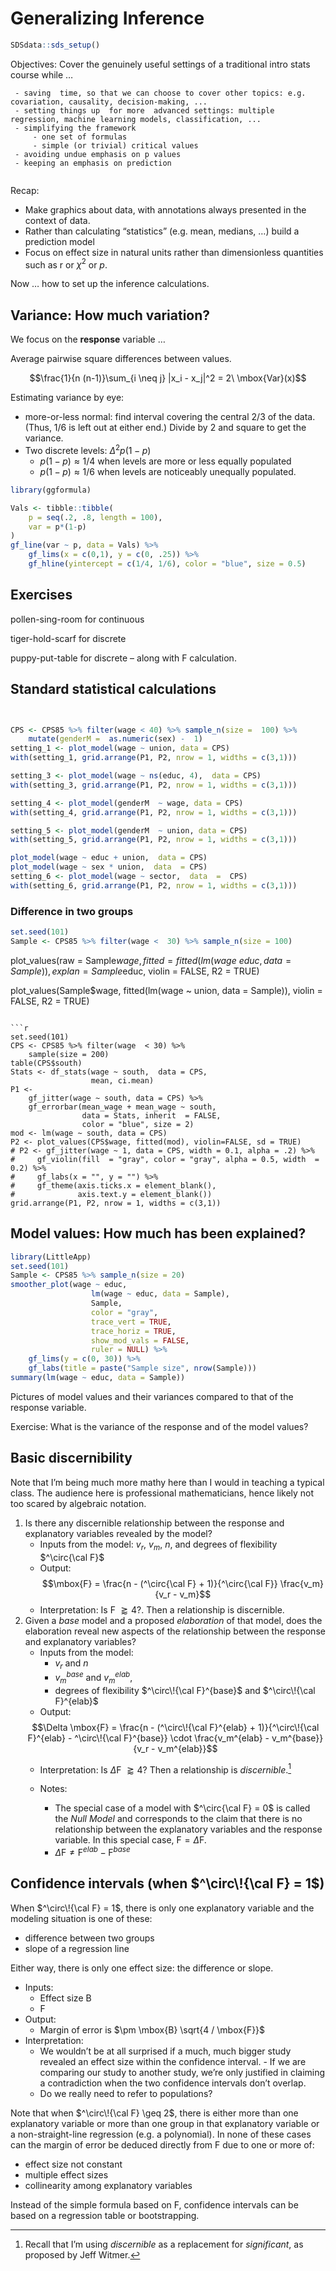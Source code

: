 # Generalizing Inference

```r
SDSdata::sds_setup()
```

Objectives: Cover the genuinely useful settings of a traditional intro stats course while ...

     - saving  time, so that we can choose to cover other topics: e.g. covariation, causality, decision-making, ...
     - setting things up  for more  advanced settings: multiple regression, machine learning models, classification, ...
     - simplifying the framework
         - one set of formulas
         - simple (or trivial) critical values
     - avoiding undue emphasis on p values
     - keeping an emphasis on prediction 
     
Recap: 

- Make graphics about data, with annotations always presented in the context of data.
- Rather than calculating "statistics" (e.g. mean, medians, ...) build a prediction model
- Focus on effect size in natural units rather than dimensionless quantities such as r or $\chi^2$ or $p$. 

Now ... how to set up the inference calculations.


## Variance: How much variation?

We focus on the **response** variable ...

Average pairwise square differences between values.

$$\frac{1}{n (n-1)}\sum_{i \neq j} |x_i - x_j|^2 = 2\  \mbox{Var}(x)$$

Estimating variance by eye:

- more-or-less normal: find interval covering  the central 2/3 of the data. (Thus,  1/6 is  left  out at either end.) Divide by 2 and square to get the variance.
- Two discrete levels: $\Delta^2 p(1-p)$
     - $p (1-p) \approx 1/4$ when levels  are more or less equally populated
     - $p (1-p)  \approx 1/6$  when levels are noticeably unequally populated. 

```r
library(ggformula)

Vals <- tibble::tibble(
    p = seq(.2, .8, length = 100),
    var = p*(1-p)
)
gf_line(var ~ p, data = Vals) %>%
    gf_lims(x = c(0,1), y = c(0, .25)) %>% 
    gf_hline(yintercept = c(1/4, 1/6), color = "blue", size = 0.5)
```

## Exercises

pollen-sing-room for continuous

tiger-hold-scarf for discrete

puppy-put-table for discrete -- along with  F calculation.

## Standard statistical calculations

```r

```


```r

```

```r
CPS <- CPS85 %>% filter(wage < 40) %>% sample_n(size =  100) %>%
    mutate(genderM =  as.numeric(sex) -  1)
setting_1 <- plot_model(wage ~ union, data = CPS)
with(setting_1, grid.arrange(P1, P2, nrow = 1, widths = c(3,1)))

setting_3 <- plot_model(wage ~ ns(educ, 4),  data = CPS)
with(setting_3, grid.arrange(P1, P2, nrow = 1, widths = c(3,1)))

setting_4 <- plot_model(genderM  ~ wage, data = CPS)
with(setting_4, grid.arrange(P1, P2, nrow = 1, widths = c(3,1)))

setting_5 <- plot_model(genderM  ~ union, data = CPS)
with(setting_5, grid.arrange(P1, P2, nrow = 1, widths = c(3,1)))

plot_model(wage ~ educ + union,  data = CPS) 
plot_model(wage ~ sex * union,  data  = CPS)
setting_6 <- plot_model(wage ~ sector,  data  =  CPS)
with(setting_6, grid.arrange(P1, P2, nrow = 1, widths = c(3,1)))
```

### Difference in  two groups
```r
set.seed(101)
Sample <- CPS85 %>% filter(wage <  30) %>% sample_n(size = 100)


```

plot_values(raw = Sample$wage, 
            fitted = fitted(lm(wage ~ educ,  data = Sample)),
            explan = Sample$educ, 
            violin = FALSE, R2 = TRUE)

plot_values(Sample$wage, fitted(lm(wage ~ union, data = Sample)), violin = FALSE, R2 = TRUE) 
```

```r
set.seed(101)
CPS <- CPS85 %>% filter(wage  < 30) %>%
    sample(size = 200)
table(CPS$south)
Stats <- df_stats(wage ~ south,  data = CPS,
                  mean, ci.mean)
P1 <- 
    gf_jitter(wage ~ south, data = CPS) %>%
    gf_errorbar(mean_wage + mean_wage ~ south,
                data = Stats, inherit  = FALSE,
                color = "blue", size = 2) 
mod <- lm(wage ~ south, data = CPS)
P2 <- plot_values(CPS$wage, fitted(mod), violin=FALSE, sd = TRUE)
# P2 <- gf_jitter(wage ~ 1, data = CPS, width = 0.1, alpha = .2) %>%
#     gf_violin(fill  = "gray", color = "gray", alpha = 0.5, width  = 0.2) %>%
#     gf_labs(x = "", y = "") %>%
#     gf_theme(axis.ticks.x = element_blank(),
#              axis.text.y = element_blank())
grid.arrange(P1, P2, nrow = 1, widths = c(3,1))
```

## Model values: How much has been explained?

```r
library(LittleApp)
set.seed(101)
Sample <- CPS85 %>% sample_n(size = 20)
smoother_plot(wage ~ educ,
                  lm(wage ~ educ, data = Sample),
                  Sample, 
                  color = "gray",
                  trace_vert = TRUE,
                  trace_horiz = TRUE,
                  show_mod_vals = FALSE,
                  ruler = NULL) %>%
    gf_lims(y = c(0, 30)) %>%
    gf_labs(title = paste("Sample size", nrow(Sample)))
summary(lm(wage ~ educ, data = Sample))
```



Pictures of model values and their variances compared to that of the response variable.

Exercise: What is the variance of  the response and of the model values?


## Basic discernibility

Note that I'm being much more mathy here than I would in teaching a typical class. The audience here is professional mathematicians, hence likely not too scared by algebraic notation.

1. Is there any discernible relationship between the response and explanatory variables revealed by the model?
    - Inputs from the model: $v_r$, $v_m$, $n$, and degrees of flexibility $^\circ{\cal F}$
    - Output:
$$\mbox{F} = \frac{n - (^\circ{\cal F} + 1)}{^\circ{\cal F}} \frac{v_m}{v_r - v_m}$$
    - Interpretation: Is F $\gtrapprox 4$?. Then a relationship is discernible.


2. Given a *base* model and a proposed *elaboration* of that model, does the elaboration reveal new aspects of the relationship between the response and explanatory variables?
    - Inputs from the model:
        - $v_r$ and $n$
        - $v_m^{base}$ and $v_m^{elab}$,
        - degrees of flexibility $^\circ\!{\cal F}^{base}$ and $^\circ\!{\cal F}^{elab}$
    - Output:

    $$\Delta \mbox{F} = \frac{n - (^\circ\!{\cal F}^{elab} + 1)}{^\circ\!{\cal F}^{elab} - ^\circ\!{\cal F}^{base}}  \cdot \frac{v_m^{elab} - v_m^{base}}{v_r - v_m^{elab}}$$
    - Interpretation: Is $\Delta$F $\gtrapprox 4$? Then a relationship is *discernible*.^[Recall that I'm using *discernible* as a replacement for *significant*, as proposed by Jeff Witmer.]

    - Notes:
        - The special case of a model with $^\circ{\cal F} = 0$ is called the *Null Model* and corresponds to the claim that there is no relationship between the explanatory variables and the response variable. In this special case, $\mbox{F} = \Delta \mbox{F}$.
        - $\Delta \mbox{F} \neq \mbox{F}^{elab} - \mbox{F}^{base}$

## Confidence intervals (when $^\circ\!{\cal F} = 1$)

When $^\circ\!{\cal F} = 1$, there is only one explanatory variable and the modeling situation is one of these:

- difference between two groups
- slope of a regression line

Either way, there is only one effect size: the difference or slope.

- Inputs:
    - Effect size B
    - F
- Output:
    - Margin of error is $\pm \mbox{B} \sqrt{4 / \mbox{F}}$
- Interpretation:
    - We wouldn't be at all surprised if a much, much bigger study revealed an effect size within the confidence interval.     - If we are comparing our study to another study, we're only justified in claiming a contradiction when the two confidence intervals don't overlap.
    - Do we really need to refer to populations?

Note that when $^\circ\!{\cal F} \geq 2$, there is either more than one explanatory variable or more than one group in that explanatory variable or a non-straight-line regression (e.g. a polynomial). In none of these cases can the margin of error be deduced directly from F due to one or more of:

- effect size not constant
- multiple effect sizes
- collinearity among explanatory variables

Instead of the simple formula based on F, confidence intervals can be based on a regression table or bootstrapping.
